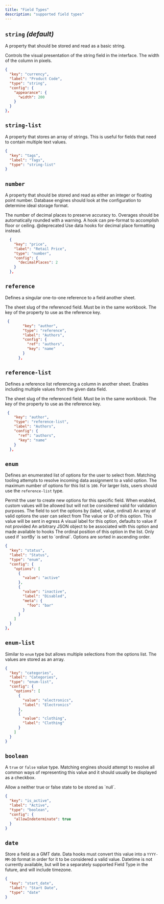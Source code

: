 ```yaml
---
title: "Field Types"
description: "supported field types"
---
```


## `string` _(default)_

A property that should be stored and read as a basic string.

<ParamField path="config.appearance" type="object">
  Controls the visual presentation of the string field in the interface.
</ParamField>

<ParamField path="config.appearance.width" type="number">
  The width of the column in pixels.
</ParamField>

```json
{
  "key": "currency",
  "label": "Product Code",
  "type": "string",
  "config": {
    "appearance": {
      "width": 200
    }
  }
},
```

## `string-list`

<Snippet file="shared/advanced_mapping_required.mdx" />

A property that stores an array of strings. This is useful for fields that need to contain multiple text values.

```json
{
  "key": "tags",
  "label": "Tags",
  "type": "string-list"
}
```

## `number`

A property that should be stored and read as either an integer or floating point
number. Database engines should look at the configuration to determine ideal
storage format.

<ParamField path="config.decimalPlaces" type="number">
  The number of decimal places to preserve accuracy to. Overages should be
  automatically rounded with a warning. A hook can pre-format to accomplish
  floor or ceiling.
  @deprecated Use data hooks for decimal place formatting instead.
</ParamField>

```json
  {
    "key": "price",
    "label": "Retail Price",
    "type": "number",
    "config": {
      "decimalPlaces": 2
    }
  },
```

## `reference`

Defines a singular one-to-one reference to a field another sheet.

<ParamField path="config.ref" required>
  The sheet slug of the referenced field. Must be in the
  same workbook.
</ParamField>

<ParamField path="config.key" default="id" type="string">
  The key of the property to use as the reference key.
</ParamField>

```json
 {
        "key": "author",
        "type": "reference",
        "label": "Authors",
        "config": {
          "ref": "authors",
          "key": "name"
        }
      },
```

## `reference-list`

<Snippet file="shared/advanced_mapping_required.mdx" />

Defines a reference list referencing a column in another sheet. Enables including 
multiple values from the given data field.

<ParamField path="config.ref" required>
  The sheet slug of the referenced field. Must be in the
  same workbook.
</ParamField>

<ParamField path="config.key" default="id" type="string">
  The key of the property to use as the reference key.
</ParamField>

```json
 {
    "key": "author",
    "type": "reference-list",
    "label": "Authors",
    "config": {
      "ref": "authors",
      "key": "name"
    }
  },
```

## `enum`

Defines an enumerated list of options for the user to select from. Matching
tooling attempts to resolve incoming data assignment to a valid option. The
maximum number of options for this list is `100`. For larger lists, users should
use the `reference-list` type.

<ParamField path="config.allow_custom" default="false" type="boolean">
  Permit the user to create new options for this specific field. When enabled, custom values will be allowed but will not be considered valid for validation purposes.
</ParamField>

<ParamField path="config.sortBy" default="label" type="string">
  The field to sort the options by (label, value, ordinal)
</ParamField>

<ParamField path="config.options" required>
  An array of valid options the user can select from
</ParamField>

<Expandable title="options" type="array" defaultOpen={true}>

<ParamField path="value" required>
  The value or ID of this option. This value will be sent in egress
</ParamField>

<ParamField path="label" default="value" type="string">
  A visual label for this option, defaults to value if not provided
</ParamField>

<ParamField path="meta" type="object">
  An arbitrary JSON object to be associated with this option and made available to hooks
</ParamField>

<ParamField path="ordinal" type="number">
  The ordinal position of this option in the list. Only used if `sortBy` is set to `ordinal`. Options are sorted in ascending order.
</ParamField>
</Expandable>

```json
{
  "key": "status",
  "label": "Status",
  "type": "enum",
  "config": {
    "options": [
      {
        "value": "active"
      },
      {
        "value": "inactive",
        "label": "Disabled",
        "meta": {
          "foo": "bar"
        }
      }
    ]
  }
},
```

## `enum-list`

<Snippet file="shared/advanced_mapping_required.mdx" />

Similar to `enum` type but allows multiple selections from the options list. The values are stored as an array.

```json
{
  "key": "categories",
  "label": "Categories",
  "type": "enum-list",
  "config": {
    "options": [
      {
        "value": "electronics",
        "label": "Electronics"
      },
      {
        "value": "clothing",
        "label": "Clothing"
      }
    ]
  }
}
```

## `boolean`

A `true` or `false` value type. Matching engines should attempt to resolve all
common ways of representing this value and it should usually be displayed as a
checkbox.

<ParamField path="config.allowIndeterminate" default="false" type="boolean">
  Allow a neither true or false state to be stored as `null`.
</ParamField>

```json
{
  "key": "is_active",
  "label": "Active",
  "type": "boolean",
  "config": {
    "allowIndeterminate": true
  }
}
```

## `date`

Store a field as a GMT date. Data hooks must convert this value into a
`YYYY-MM-DD` format in order for it to be considered a valid value. Datetime is
not currently available, but will be a separately supported Field Type in the
future, and will include timezone.

```json
{
  "key": "start_date",
  "label": "Start Date",
  "type": "date"
}
```
